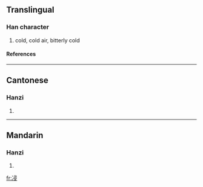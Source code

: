 ==Translingual==
===Han character===
{{Han char|rn=15|rad=冫|as=07|sn=9|four=|canj=戈一尸一水 (IMSME)}}
# cold, cold air, bitterly cold
====References====
{{Han ref|kx=0132.220|hdz=10297.260|uh=34CE|ud=13518}}

----
==Cantonese==
===Hanzi===
{{yue-hanzi|jyut=|y=chaam1, saam6}}
# {{defn|Cantonese}}

----
==Mandarin==
===Hanzi===
{{cmn-hanzi|pin=[[lián]] ([[lian2]]), [[qǐn]] ([[qin3]]), [[qìn]] ([[qin4]])|wg=lien<sup>2</sup>, ch'in<sup>3</sup>, ch'in<sup>4</sup>}}
# {{defn|Mandarin}}

[[fr:㓎]]